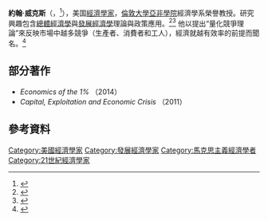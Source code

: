 '''約翰·威克斯'''（{{lang-en|John Weeks}}，{{bd|1941年||2020年|7月26日|catIdx=Weeks}}<ref>{{cite web|url=https://countercurrents.org/2020/07/prof-john-weeks-humanised-economics-as-a-discipline/|title=Prof John Weeks Humanised Economics as a Discipline|last1=Shankar Nayak|first1=Bhabani|date=2020-07-27|website=Counter Currents|access-date=2020-07-27|archive-date=2020-07-28|archive-url=https://web.archive.org/web/20200728044341/https://countercurrents.org/2020/07/prof-john-weeks-humanised-economics-as-a-discipline/|dead-url=no}}</ref>），美国[[經濟學家|經濟學家]]，[[倫敦大學亞非學院|倫敦大學亞非學院]]經濟學系榮譽教授。研究興趣包含[[總體經濟學|總體經濟學]]與[[發展經濟學|發展經濟學]]理論與政策應用。<ref>{{cite web|url=http://www.soas.ac.uk/staff/staff60157.php|title=SOAS staff listing|access-date=2010-09-14|archive-date=2019-12-01|archive-url=https://web.archive.org/web/20191201145302/https://www.soas.ac.uk/staff/staff60157.php|dead-url=yes}}</ref><ref>{{Cite web |url=http://jweeks.org/ |title=Weeks' personal home page |accessdate=2020-09-16 |archive-date=2019-11-21 |archive-url=https://web.archive.org/web/20191121073714/http://jweeks.org/ |dead-url=no }}</ref> 他以提出“量化競爭理論”來反映市場中越多競爭（生產者、消費者和工人），經濟就越有效率的前提而聞名。<ref name="FineSaad-Filho2012">{{cite book|last1=Fine|first1=Ben|last2=Saad-Filho|first2=Alfredo|last3=Boffo|first3=Marco|title=The Elgar Companion to Marxist Economics|url=http://books.google.com/books?id=xe0VQArHt8sC&pg=PR12|accessdate=2013-11-23|date=2012-01-01|publisher=Edward Elgar Publishing|isbn=9781781001226|pages=12|archive-date=2014-01-03|archive-url=https://web.archive.org/web/20140103091913/http://books.google.com/books?id=xe0VQArHt8sC&pg=PR12|dead-url=no}}</ref>

==部分著作==
*''Economics of the 1%'' （2014）
*''Capital, Exploitation and Economic Crisis'' （2011）

== 參考資料 ==
{{Reflist}}

{{Authority control}}
{{DEFAULTSORT:Weeks, John}}
[[Category:美國經濟學家|Category:美國經濟學家]]
[[Category:發展經濟學家|Category:發展經濟學家]]
[[Category:馬克思主義經濟學者|Category:馬克思主義經濟學者]]
[[Category:21世紀經濟學家|Category:21世紀經濟學家]]